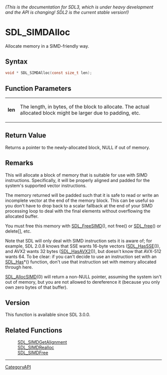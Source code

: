 ====== (This is the documentation for SDL3, which is under heavy development and the API is changing! SDL2 is the current stable version!) ======
= SDL_SIMDAlloc =

Allocate memory in a SIMD-friendly way.

== Syntax ==

<syntaxhighlight lang='c'>
void * SDL_SIMDAlloc(const size_t len);
</syntaxhighlight>

== Function Parameters ==

{|
|'''len'''
|The length, in bytes, of the block to allocate. The actual allocated block might be larger due to padding, etc.
|}

== Return Value ==

Returns a pointer to the newly-allocated block, NULL if out of memory.

== Remarks ==

This will allocate a block of memory that is suitable for use with SIMD
instructions. Specifically, it will be properly aligned and padded for the
system's supported vector instructions.

The memory returned will be padded such that it is safe to read or write an
incomplete vector at the end of the memory block. This can be useful so you
don't have to drop back to a scalar fallback at the end of your SIMD
processing loop to deal with the final elements without overflowing the
allocated buffer.

You must free this memory with [[SDL_FreeSIMD]](), not free() or
[[SDL_free]]() or delete[], etc.

Note that SDL will only deal with SIMD instruction sets it is aware of; for
example, SDL 2.0.8 knows that SSE wants 16-byte vectors ([[SDL_HasSSE]]()),
and AVX2 wants 32 bytes ([[SDL_HasAVX2]]()), but doesn't know that AVX-512
wants 64. To be clear: if you can't decide to use an instruction set with
an [[SDL_Has]]*() function, don't use that instruction set with memory
allocated through here.

[[SDL_AllocSIMD]](0) will return a non-NULL pointer, assuming the system
isn't out of memory, but you are not allowed to dereference it (because you
only own zero bytes of that buffer).

== Version ==

This function is available since SDL 3.0.0.

== Related Functions ==

:[[SDL_SIMDGetAlignment]]
:[[SDL_SIMDRealloc]]
:[[SDL_SIMDFree]]

----
[[CategoryAPI]]



